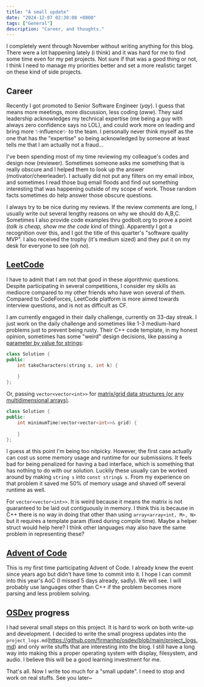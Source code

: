```yaml
---
title: "A small update"
date: "2024-12-07 02:30:00 +0800"
tags: ["General"]
description: "Career, and thoughts."
---
```


I completely went through November without writing anything for this blog. There
were a lot happening lately (i think) and it was hard for me to find some time
even for my pet projects. Not sure if that was a good thing or not, I think I
need to manage my priorities better and set a more realistic target on these
kind of side projects.

## Career

Recently I got promoted to Senior Software Engineer (_yay_). I guess that means
more meetings, more discussion, less coding (_aww_). They said leadership
acknowledges my technical expertise (me being a guy with always zero confidence
says no LOL), and could work more on leading and bring more ✨influence✨ to the
team. I personally never think myself as the one that has the "expertise" so
being acknowledged by someone at least tells me that I am actually not a
fraud...

I've been spending most of my time reviewing my colleague's codes and design
now (reviewer). Sometimes someone asks me something that is really obscure
and I helped them to look up the answer (motivator/cheerleader). I actually did
not put any filters on my email inbox, and sometimes I read those bug email floods
and find out something interesting that was happening outside of my scope of work.
Those random facts sometimes do help answer those obscure questions.

I always try to be nice during my reviews. If the review comments are long, I
usually write out several lengthy reasons on why we should do A,B,C. Sometimes I
also provide code examples thru godbolt.org to prove a point (_talk is cheap,
show me the code_ kind of thing). Apparently I got a recognition over this, and
I got the title of this quarter's "software quality MVP". I also received the
trophy (it's medium sized) and they put it on my desk for everyone to see (_oh
no_).

## [LeetCode](https://leetcode.com/u/painneon/)

I have to admit that I am not that good in these algorithmic questions. Despite
participating in several competitions, I consider my skills as mediocre compared
to my other friends who have won several of them. Compared to CodeForces,
LeetCode platform is more aimed towards interview questions, and is not as
difficult as CF.

I am currently engaged in their daily challenge, currently on 33-day streak. I
just work on the daily challenge and sometimes like 1-3 medium-hard problems
just to prevent being rusty. Their C++ code template, in my honest opinion,
sometimes has some "weird" design decisions, like passing a [parameter by value
for
strings](https://leetcode.com/problems/take-k-of-each-character-from-left-and-right/description/):

```cpp
class Solution {
public:
    int takeCharacters(string s, int k) {
        
    }
};
```

Or, passing `vector<vector<int>>` for [matrix/grid data structures (or any
multidimensional
arrays)](https://leetcode.com/problems/minimum-time-to-visit-a-cell-in-a-grid/description/).

```cpp
class Solution {
public:
    int minimumTime(vector<vector<int>>& grid) {
        
    }
};
```

I guess at this point I'm being too nitpicky. However, the first case actually
can cost us some memory usage and runtime for our submissions. It feels bad for
being penalized for having a bad interface, which is something that has nothing
to do with our solution. Luckily these usually can be worked around by making
`string s` into `const string& s`. From my experience on that problem it saved
me 50% of memory usage and shaved off several runtime as well.

For `vector<vector<int>>`. It is weird because it means the matrix is not
guaranteed to be laid out contiguously in memory. I think this is because in C++
there is no way in doing that other than using `array<array<int, M>, N>` but it
requires a template param (fixed during compile time). Maybe a helper struct
would help here? I think other languages may also have the same problem in
representing these?

## [Advent of Code](https://github.com/firmanhp/aoc2024)

This is my first time participating Advent of Code. I already knew the event
since years ago but didn't have time to commit into it. I hope I can commit into
this year's AoC (I missed 5 days already, sadly). We will see. I will probably
use languages other than C++ if the problem becomes more parsing and less
problem solving.

## [OSDev](https://github.com/firmanhp/osdev) progress

I had several small steps on this project. It is hard to work on both write-up
and development. I decided to write the small progress updates into the
`project_logs.md`(https://github.com/firmanhp/osdev/blob/main/project_logs.md)
and only write stuffs that are interesting into the blog. I still have a long
way into making this a proper operating system with display, filesystem, and
audio. I believe this will be a good learning investment for me.


That's all. Now I write too much for a "small update". I need to stop and work
on real stuffs. See you later~
